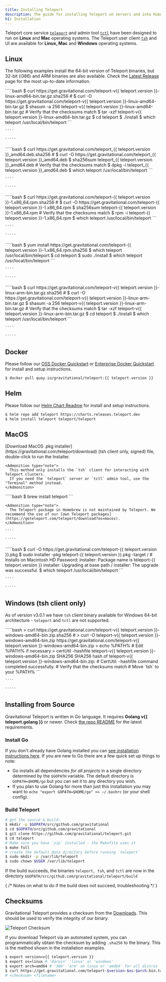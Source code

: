 ```yaml
---
title: Installing Teleport
description: The guide for installing Teleport on servers and into Kubernetes clusters
h1: Installation
---
```


Teleport core service [`teleport`](cli-docs.mdx#teleport) and admin tool [`tctl`](cli-docs.mdx#tctl) have been designed to run on **Linux** and **Mac** operating systems. The Teleport user client [`tsh`](cli-docs.mdx#tsh) and UI are available for **Linux, Mac** and **Windows** operating systems.

## Linux

The following examples install the 64-bit version of Teleport binaries, but
32-bit (i386) and ARM binaries are also available. Check the [Latest
Release](https://gravitational.com/teleport/download/) page for the most
up-to-date information.

<Tabs>
  <TabItem label="Tarball">
    `````bash
    $ curl https://get.gravitational.com/teleport-v{{ teleport.version }}-linux-amd64-bin.tar.gz.sha256
    # <checksum> <filename>
    $ curl -O https://get.gravitational.com/teleport-v{{ teleport.version }}-linux-amd64-bin.tar.gz
    $ shasum -a 256 teleport-v{{ teleport.version }}-linux-amd64-bin.tar.gz
    # Verify that the checksums match
    $ tar -xzf teleport-v{{ teleport.version }}-linux-amd64-bin.tar.gz
    $ cd teleport
    $ ./install
    $ which teleport
    /usr/local/bin/teleport
    ```

    ````

    `````
  </TabItem>

  <TabItem label="DEB">
    `````bash
    $ curl https://get.gravitational.com/teleport_{{ teleport.version }}_amd64.deb.sha256
    # <checksum> <filename>
    $ curl -O https://get.gravitational.com/teleport_{{ teleport.version }}_amd64.deb
    $ sha256sum teleport_{{ teleport.version }}_amd64.deb
    # Verify that the checksums match
    $ dpkg -i teleport_{{ teleport.version }}_amd64.deb
    $ which teleport
    /usr/local/bin/teleport
    ```

    ````

    `````
  </TabItem>

  <TabItem label="RPM">
    `````bash
    $ curl https://get.gravitational.com/teleport-{{ teleport.version }}-1.x86_64.rpm.sha256
    # <checksum> <filename>
    $ curl -O https://get.gravitational.com/teleport-{{ teleport.version }}-1.x86_64.rpm
    $ sha256sum teleport-{{ teleport.version }}-1.x86_64.rpm
    # Verify that the checksums match
    $ rpm -i teleport-{{ teleport.version }}-1.x86_64.rpm
    $ which teleport
    /usr/local/bin/teleport
    ```

    ````

    `````
  </TabItem>

  <TabItem label="Amazon Linux 2">
    `````bash
    $ yum install https://get.gravitational.com/teleport-{{ teleport.version }}-1.x86_64.rpm.sha256
    $ which teleport
    /usr/local/bin/teleport
    $ cd teleport
    $ sudo ./install
    $ which teleport
    /usr/local/bin/teleport
    ```

    ````

    `````
  </TabItem>

  <TabItem label="ARMv7">
    `````bash
    $ curl https://get.gravitational.com/teleport-v{{ teleport.version }}-linux-arm-bin.tar.gz.sha256
    # <checksum> <filename>
    $ curl -O https://get.gravitational.com/teleport-v{{ teleport.version }}-linux-arm-bin.tar.gz
    $ shasum -a 256 teleport-v{{ teleport.version }}-linux-arm-bin.tar.gz
    # Verify that the checksums match
    $ tar -xzf teleport-v{{ teleport.version }}-linux-arm-bin.tar.gz
    $ cd teleport
    $ ./install
    $ which teleport
    /usr/local/bin/teleport
    ```

    ````

    `````
  </TabItem>
</Tabs>

## Docker

Please follow our [OSS Docker Quickstart](quickstart-docker.mdx) or [Enterprise Docker Quickstart](enterprise/quickstart-enterprise.mdx#run-teleport-enterprise-using-docker) for install and setup instructions.

```bash
$ docker pull quay.io/gravitational/teleport:{{ teleport.version }}
```

## Helm

Please follow our [Helm Chart Readme](https://github.com/gravitational/teleport/tree/master/examples/chart/teleport) for install and setup instructions.

```bash
$ helm repo add teleport https://charts.releases.teleport.dev
$ helm install teleport teleport/teleport
```

## MacOS

<Tabs>
  <TabItem label="Download">
    [Download MacOS .pkg installer](https://gravitational.com/teleport/download) (tsh client only, signed) file, double-click to run the Installer.

    <Admonition type="note">
      This method only installs the `tsh` client for interacting with Teleport clusters.
      If you need the `teleport` server or `tctl` admin tool, use the "Terminal" method instead.
    </Admonition>
  </TabItem>

  <TabItem label="Homebrew">
    `````bash
    $ brew install teleport
    ```

    <Admonition type="note">
      The Teleport package in Homebrew is not maintained by Teleport. We recommend the use of our [own Teleport packages](https://goteleport.com/teleport/download?os=macos).
    </Admonition>

    ````

    `````
  </TabItem>

  <TabItem label="Terminal">
    `````bash
    $ curl -O https://get.gravitational.com/teleport-{{ teleport.version }}.pkg
    $ sudo installer -pkg teleport-{{ teleport.version }}.pkg -target / # Installs on Macintosh HD
    Password:
    installer: Package name is teleport-{{ teleport.version }}
    installer: Upgrading at base path /
    installer: The upgrade was successful.
    $ which teleport
    /usr/local/bin/teleport
    ```

    ````

    `````
  </TabItem>
</Tabs>

## Windows (tsh client only)

As of version v3.0.1 we have `tsh` client binary available for Windows 64-bit
architecture - `teleport` and `tctl` are not supported.

<Tabs>
  <TabItem label="Powershell">
    `````bash
    > curl https://get.gravitational.com/teleport-v{{ teleport.version }}-windows-amd64-bin.zip.sha256
    # <checksum> <filename>
    > curl -O teleport-v{{ teleport.version }}-windows-amd64-bin.zip https://get.gravitational.com/teleport-v{{ teleport.version }}-windows-amd64-bin.zip
    > echo %PATH% # Edit %PATH% if necessary
    > certUtil -hashfile teleport-v{{ teleport.version }}-windows-amd64-bin.zip SHA256
    SHA256 hash of teleport-v{{ teleport.version }}-windows-amd64-bin.zip:
    # <checksum> <filename>
    CertUtil: -hashfile command completed successfully.
    # Verify that the checksums match
    # Move `tsh` to your %PATH%
    ```

    ````

    `````
  </TabItem>
</Tabs>

## Installing from Source

Gravitational Teleport is written in Go language. It requires **Golang v{{ teleport.golang }}**
or newer. Check [the repo
README](https://github.com/gravitational/teleport#building-teleport) for the
latest requirements.

### Install Go

If you don't already have Golang installed you can [see installation
instructions here](https://golang.org/doc/install). If you are new to Go there
are a few quick set up things to note:

- Go installs all dependencies *for all projects* in a single directory
  determined by the `$GOPATH` variable. The default directory is
  `GOPATH=$HOME/go` but you can set it to any directory you wish.
- If you plan to use Golang for more than just this installation you may want to
  `echo "export GOPATH=$HOME/go" >> ~/.bashrc` (or your shell config).

### Build Teleport

```bash
# get the source & build:
$ mkdir -p $GOPATH/src/github.com/gravitational
$ cd $GOPATH/src/github.com/gravitational
$ git clone https://github.com/gravitational/teleport.git
$ cd teleport
# Make sure you have `zip` installed - the Makefile uses it
$ make full
# create the default data directory before running `teleport`
$ sudo mkdir -p /var/lib/teleport
$ sudo chown $USER /var/lib/teleport
```

If the build succeeds, the binaries `teleport, tsh`, and `tctl` are now in the
directory `$GOPATH/src/github.com/gravitational/teleport/build`

{
  /* Notes on what to do if the build does not succeed, troubleshooting */
}

## Checksums

Gravitational Teleport provides a checksum from the [Downloads](https://gravitational.com/teleport/download/).
This should be used to verify the integrity of our binary.

![Teleport Checksum](./../img/teleport-sha.png)

If you download Teleport via an automated system, you can programmatically
obtain the checksum  by adding `.sha256` to the binary. This is the method shown
in the installation examples.

```bash
$ export version=v{{ teleport.version }}
$ export os=linux # 'darwin' 'linux' or 'windows'
$ export arch=amd64 # '386' 'arm' on linux or 'amd64' for all distros
$ curl https://get.gravitational.com/teleport-$version-$os-$arch-bin.tar.gz.sha256
# <checksum> <filename>
```
